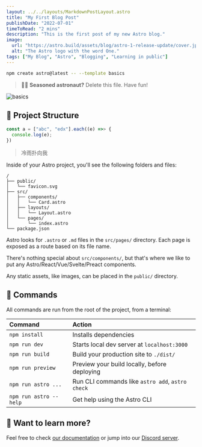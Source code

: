 ```yaml
---
layout: ../../layouts/MarkdownPostLayout.astro
title: "My First Blog Post"
publishDate: "2022-07-01"
timeToRead: "2 mins"
description: "This is the first post of my new Astro blog."
image:
  url: "https://astro.build/assets/blog/astro-1-release-update/cover.jpeg"
  alt: "The Astro logo with the word One."
tags: ["My Blog", "Astro", "Blogging", "Learning in public"]
---
```



``` bash
npm create astro@latest -- --template basics
```



> 🧑‍🚀 **Seasoned astronaut?** Delete this file. Have fun!

![basics](https://user-images.githubusercontent.com/4677417/186188965-73453154-fdec-4d6b-9c34-cb35c248ae5b.png)

## 🚀 Project Structure

``` javascript
const a = ["abc", "edx"].each((e) =>> {
  console.log(e);
})
```

> 冷雨扑向我

Inside of your Astro project, you'll see the following folders and files:

```
/
├── public/
│   └── favicon.svg
├── src/
│   ├── components/
│   │   └── Card.astro
│   ├── layouts/
│   │   └── Layout.astro
│   └── pages/
│       └── index.astro
└── package.json
```

Astro looks for `.astro` or `.md` files in the `src/pages/` directory. Each page is exposed as a route based on its file name.

There's nothing special about `src/components/`, but that's where we like to put any Astro/React/Vue/Svelte/Preact components.

Any static assets, like images, can be placed in the `public/` directory.

## 🧞 Commands

All commands are run from the root of the project, from a terminal:

| Command                | Action                                           |
| :--------------------- | :----------------------------------------------- |
| `npm install`          | Installs dependencies                            |
| `npm run dev`          | Starts local dev server at `localhost:3000`      |
| `npm run build`        | Build your production site to `./dist/`          |
| `npm run preview`      | Preview your build locally, before deploying     |
| `npm run astro ...`    | Run CLI commands like `astro add`, `astro check` |
| `npm run astro --help` | Get help using the Astro CLI                     |

## 👀 Want to learn more?

Feel free to check [our documentation](https://docs.astro.build) or jump into our [Discord server](https://astro.build/chat).
